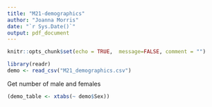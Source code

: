 ```yaml
---
title: "M21-demographics"
author: "Joanna Morris"
date: "`r Sys.Date()`"
output: pdf_document
---
```


```r
knitr::opts_chunk$set(echo = TRUE,  message=FALSE, comment = "")
```

```r
library(readr)
demo <- read_csv("M21_demographics.csv")
```

Get number of male and females

```r
(demo_table <- xtabs(~ demo$Sex))
```

